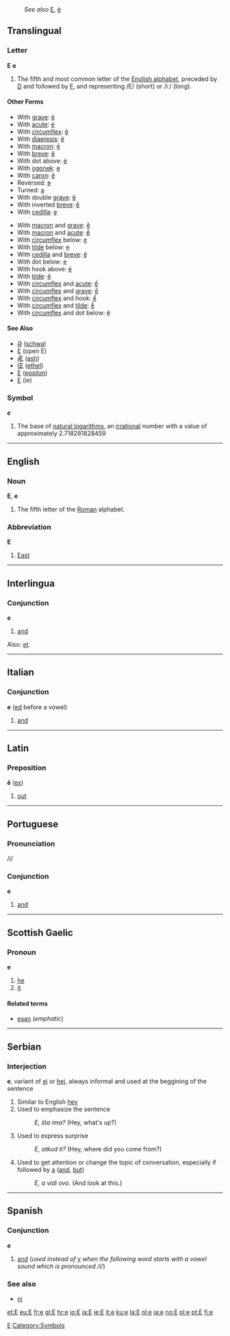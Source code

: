 :''See also'' [[E]], [[è]]
==Translingual==
===Letter===
'''E''' '''e'''

#The fifth and most common letter of the [[Wiktionary:About Roman script|English alphabet]], preceded by [[D]] and followed by [[F]], and representing /E/ (short) or /iː/ (long).
====Other Forms====
{{top}}
*With [[grave]]: [[è]]
*With [[acute]]: [[é]]
*With [[circumflex]]: [[ê]]
*With [[diaeresis]]: [[ë]]
*With [[macron]]: [[ē]]
*With [[breve]]: [[ĕ]]
*With dot above: [[ė]]
*With [[ogonek]]: [[ę]]
*With [[caron]]: [[ě]]
*Reversed: [[ɘ]]
*Turned: [[ǝ]]
*With double [[grave]]: [[ȅ]]
*With inverted [[breve]]: [[ȇ]]
*With [[cedilla]]: [[ȩ]]
{{mid}}
*With [[macron]] and [[grave]]: [[ḕ]]
*With [[macron]] and [[acute]]: [[ḗ]]
*With [[circumflex]] below: [[ḙ]]
*With [[tilde]] below: [[ḛ]]
*With [[cedilla]] and [[breve]]: [[ḝ]]
*With dot below: [[ẹ]]
*With hook above: [[ẻ]]
*With [[tilde]]: [[ẽ]]
*With [[circumflex]] and [[acute]]: [[ế]]
*With [[circumflex]] and [[grave]]: [[ề]]
*With [[circumflex]] and hook: [[ể]]
*With [[circumflex]] and [[tilde]]: [[ễ]]
*With [[circumflex]] and dot below: [[ệ]]
{{bottom}}

====See Also====
*[[Ə]] ([[schwa]])
*[[Ɛ]] (open E)
*[[Æ]] ([[ash]])
*[[Œ]] ([[ethel]])
*[[Ε]] ([[epsilon]])
*[[Е]] (ie)

===Symbol===
'''''e'''''
#{{mathematics}} The base of [[natural logarithm]]s, an [[irrational]] number with a value of approximately 2.718281828459
[[Category:Latin letters|E]]
----

==English==
===Noun===
'''E''', '''e'''
#The fifth letter of the [[Roman]] alphabet.



===Abbreviation===
'''E'''
#[[East]]

----
==Interlingua==
===Conjunction===
'''e'''

#[[and]]

Also: [[et]].

----
==Italian==
===Conjunction===
'''e''' ([[ed]] before a vowel)

#[[and]]

----

==Latin==
===Preposition===
'''ē''' ([[ex]])

# [[out]] 

----
==Portuguese==
===Pronunciation===
/i/
===Conjunction===
'''e'''

#[[and]]

----

==Scottish Gaelic==
===Pronoun===
'''e'''

#[[he]]
#[[it]]

====Related terms====
*[[esan]] (''emphatic'')

----
==Serbian==
===Interjection===
'''e''', variant of [[ej]] or [[hej]], always informal and used at the beggining of the sentence
#Similar to English [[hey]]
#Used to emphasize the sentence
#:''E, šta ima?'' (Hey, what's up?)
#Used to express surprise
#:''E, otkud ti?'' (Hey, where did you come from?)
#Used to get attention or change the topic of conversation, especially if followed by [[a]] ([[and]], [[but]])
#:''E, a vidi ovo.'' (And look at this.)
----

==Spanish==
===Conjunction===
'''e'''

#[[and]] (''used instead of'' [[y]] ''when the following word starts with a vowel sound which is pronounced /i/'')

===See also===
*[[ni]]

[[Category:Symbols]]

[[et:E]]
[[eu:E]]
[[fr:e]]
[[gl:E]]
[[hr:e]]
[[io:E]]
[[ia:E]]
[[ie:E]]
[[it:e]]
[[ku:e]]
[[la:E]]
[[nl:e]]
[[ja:e]]
[[no:E]]
[[pl:e]]
[[pt:E]]
[[fi:e]]